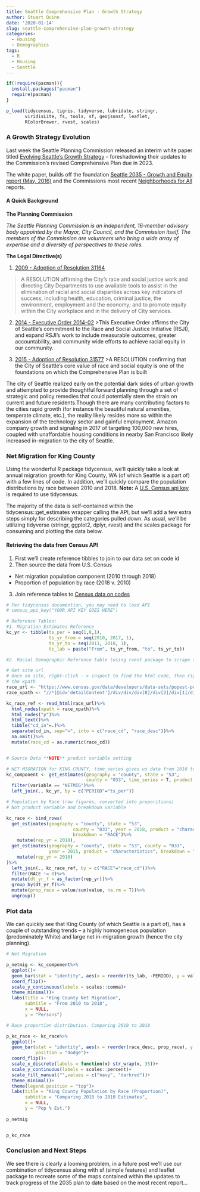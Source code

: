 ```yaml
---
title: Seattle Comprehensive Plan - Growth Strategy
author: Stuart Quinn
date: '2020-01-14'
slug: seattle-comprehensive-plan-growth-strategy
categories:
  - Housing
  - Demographics
tags:
  - R
  - Housing
  - Seattle
---
```


```r
if(!require(pacman)){
  install.packages("pacman")
  require(pacman)
}

p_load(tidycensus, tigris, tidyverse, lubridate, stringr, 
       viridisLite, fs, tools, sf, geojsonsf, leaflet, 
       RColorBrewer, rvest, scales)


```

### A Growth Strategy Evolution 

Last week the Seattle Planning Commission released an interim white paper titled [Evolving Seattle's Growth Strategy][1] -- foreshadowing their updates to the Commission's revised Comprehensive Plan due in 2023. 

The white paper, builds off the foundation [Seattle 2035 - Growth and Equity report (May, 2016)][2] and the Commissions most recent [Neighborhoods for All][3] reports.

#### A Quick Background

**The Planning Commission**

*The Seattle Planning Commission is an independent, 16-member advisory body
appointed by the Mayor, City Council, and the Commission itself. The members of
the Commission are volunteers who bring a wide array of expertise and a diversity
of perspectives to these roles.*

**The Legal Directive(s)**

1. [2009 - Adoption of Resolution 31164][4]

>A RESOLUTION affirming the City's race and social justice work and directing City Departments to use available tools to assist in the elimination of racial and social disparities across key indicators of success, including health, education, criminal justice, the environment, employment and the economy; and to promote equity within the City workplace and in the delivery of City services.

2. [2014 - Executive Order 2014-02][5]
>This Executive Order affirms the City of Seattle’s commitment to the Race and Social Justice Initiative (RSJI), and expand RSJI’s work to include measurable outcomes, greater accountability, and community wide efforts to achieve racial equity in our community. 

3. [2015 - Adoption of Resolution 31577][6]
>A RESOLUTION confirming that the City of Seattle’s core value of race and social equity is one of the foundations on which the Comprehensive Plan is built

The city of Seattle realized early on the potential dark sides of urban growth and attempted to provide thoughtful forward planning through a set of strategic and policy remedies that could potentially stem the strain on current and future residents.Though there are many contributing factors to the cities rapid growth (for instance the beautiful natural amenities, temperate climate, etc.), the reality likely resides more so within the expansion of the technology sector and gainful employment. Amazon company growth and signaling in 2017 of targeting 100,000 new hires, coupled with unaffordable housing conditions in nearby San Francisco likely increased in-migration to the city of Seattle. 

### Net Migration for King County 

Using the wonderful R package tidycensus, we'll quickly take a look at annual migration growth for King County, WA (of which Seattle is a part of) with a few lines of code. In addition, we'll quickly compare the population distributions by race between 2010 and 2018. **Note:** A [U.S. Census api key][8] is required to use tidycensus.

The majority of the data is self-contained within the tidycensus::get_estimates wrapper calling the API, but we'll add a few extra steps simply for describing the categories pulled down. As usual, we'll be utilizing tidyverse (stringr, ggplot2, dplyr, rvest) and the scales package for consuming and plotting the data below. 

#### Retrieving the data from Census API

1. First we'll create reference tibbles to join to our data set on code id
2. Then source the data from U.S. Census
  + Net migration population component (2010 through 2018)
  + Proportion of population by race (2018 v. 2010)
3. Join reference tables to [Census data on codes][9]

```r

# Per tidycensus documention, you may need to load API 
# census_api_key("YOUR API KEY GOES HERE")

# Reference Tables: 
#1. Migration Estimates Reference
kc_yr <- tibble(ts_per = seq(1,8,1), 
                ts_yr_from = seq(2010, 2017, 1), 
                ts_yr_to = seq(2011, 2018, 1), 
                ts_lab = paste("From", ts_yr_from, "to", ts_yr_to))

#2. Racial Demographic Reference table (using rvest package to scrape table)

# Get site url
# Once on site, right-click - > inspect to find the html code, then right click to copy 
# the xpath 
race_url <- "https://www.census.gov/data/developers/data-sets/popest-popproj/popest/popest-vars/2018.html"
race_xpath <- "//*[@id='detailContent']/div/div/div[8]/div[2]/div[1]/div"

kc_race_ref <- read_html(race_url)%>%
  html_nodes(xpath = race_xpath)%>%
  html_nodes("p")%>%
  html_text()%>%
  tibble("cd_in"=.)%>%
  separate(cd_in, sep="=", into = c("race_cd", "race_desc"))%>%
  na.omit()%>%
  mutate(race_cd = as.numeric(race_cd))


# Source Data **NOTE** product variable setting

# NET MIGRATION for KING COUNTY, time_series gives us data from 2010 to current
kc_component <- get_estimates(geography = "county", state = "53", 
                              county = "033", time_series = T, product = "components")%>%
  filter(variable == "NETMIG")%>%
  left_join(., kc_yr, by = c("PERIOD"="ts_per"))

# Population by Race (raw figures, converted into proporitions)
# Not product variable and breakdown variable 

kc_race <- bind_rows(
  get_estimates(geography = "county", state = "53", 
                         county = "033", year = 2018, product = "characteristics", 
                         breakdown = "RACE")%>%
    mutate(rep_yr = 2018),
  get_estimates(geography = "county", state = "53", county = "033", 
                year = 2015, product = "characteristics", breakdown = "RACE")%>%
    mutate(rep_yr = 2010)
)%>%
  left_join(., kc_race_ref, by = c("RACE"="race_cd"))%>%
  filter(RACE != 0)%>%
  mutate(dt_yr_f = as_factor(rep_yr))%>%
  group_by(dt_yr_f)%>%
  mutate(prop_race = value/sum(value, na.rm = T))%>%
  ungroup()


```

### Plot data

We can quickly see that King County (of which Seattle is a part of), has a couple of outstanding trends -- a highly homogeneous population (predominately White) and large net in-migration growth (hence the city planning).

```r

# Net Migration 

p_netmig <- kc_component%>%
  ggplot()+
  geom_bar(stat = "identity", aes(x = reorder(ts_lab, -PERIOD), y = value), fill = "navy")+
  coord_flip()+
  scale_y_continuous(labels = scales::comma)+
  theme_minimal()+
  labs(title = "King County Net Migration", 
       subtitle = "From 2010 to 2018", 
       x = NULL, 
       y = "Persons")

# Race proportion distribution. Comparing 2010 to 2018

p_kc_race <- kc_race%>%
  ggplot()+
  geom_bar(stat = "identity", aes(x = reorder(race_desc, prop_race), y = prop_race, group = dt_yr_f, fill = dt_yr_f), 
           position = "dodge")+
  coord_flip()+
  scale_x_discrete(labels = function(x) str_wrap(x, 35))+
  scale_y_continuous(labels = scales::percent)+
  scale_fill_manual("",values = c("navy", "darkred"))+
  theme_minimal()+
  theme(legend.position = "top")+
  labs(title = "King County Population by Race (Proportion)", 
       subtitle = "Comparing 2018 to 2010 Estimates", 
       x = NULL, 
       y = "Pop % Est.")
  
p_netmig


p_kc_race

```


### Conclusion and Next Steps

We see there is clearly a looming problem, in a future post we'll use our combination of tidycensus along with sf (simple features) and leaflet package to recreate some of the maps contained within the updates to track progress of the 2035 plan to date based on the most recent report...

[1]:https://www.seattle.gov/Documents/Departments/SeattlePlanningCommission/SPC%20Growth%20Strategy%20White%20Paper%201072020(0).pdf "Evolving Seattle's Growth Strategy"
[2]: https://www.seattle.gov/Documents/Departments/OPCD/OngoingInitiatives/SeattlesComprehensivePlan/FinalGrowthandEquityAnalysis.pdf "Growth and Equity"
[3]: http://www.seattle.gov/Documents/Departments/SeattlePlanningCommission/SPCNeighborhoodsForAllFINALdigital2.pdf "Neighborhoods for All"
[4]: http://clerk.seattle.gov/search/results?s1=&s3=31164&s2=&s4=&Sect4=AND&l=20&Sect2=THESON&Sect3=PLURON&Sect5=RESNY&Sect6=HITOFF&d=RESF&p=1&u=%2F%7Epublic%2Fresny.htm&r=1&f=G "Resolution 31164"
[5]: http://murray.seattle.gov/wp-content/uploads/2014/04/RSJI-Executive-Order.pdf "Executive Order 2014-02"
[6]: https://seattle.legistar.com/LegislationDetail.aspx?ID=2269342&GUID=B0DDC78F-6CEC-4E8C-9A1B-CB913457D663 "Resolution 31577"
[7]: https://www.nytimes.com/2017/01/12/business/economy/amazon-jobs-retail.html "Amazon Hiring"
[8]: https://walkerke.github.io/tidycensus/articles/basic-usage.html "tidycensus API detail"
[9]: https://www.census.gov/data/developers/data-sets/popest-popproj/popest/popest-vars/2018.html "U.S. Census PopEst Data Codes"